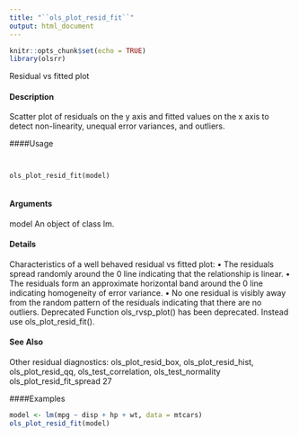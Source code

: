 ```yaml
---
title: "``ols_plot_resid_fit``"
output: html_document
---
```


```r
knitr::opts_chunk$set(echo = TRUE)
library(olsrr)
```

 Residual vs fitted plot

#### Description 
 
Scatter plot of residuals on the y axis and fitted values on the x axis to detect non-linearity, unequal
error variances, and outliers.

####Usage 
<pre><code>

ols_plot_resid_fit(model)

</code></pre>
#### Arguments 
 
model An object of class lm.

#### Details 
 
Characteristics of a well behaved residual vs fitted plot:
  • The residuals spread randomly around the 0 line indicating that the relationship is linear.
• The residuals form an approximate horizontal band around the 0 line indicating homogeneity
of error variance.
• No one residual is visibly away from the random pattern of the residuals indicating that there
are no outliers.
Deprecated Function
ols_rvsp_plot() has been deprecated. Instead use ols_plot_resid_fit().

#### See Also 

Other residual diagnostics: ols_plot_resid_box, ols_plot_resid_hist, ols_plot_resid_qq,
ols_test_correlation, ols_test_normality
ols_plot_resid_fit_spread 27

####Examples 
```r

model <- lm(mpg ~ disp + hp + wt, data = mtcars)
ols_plot_resid_fit(model)
```
